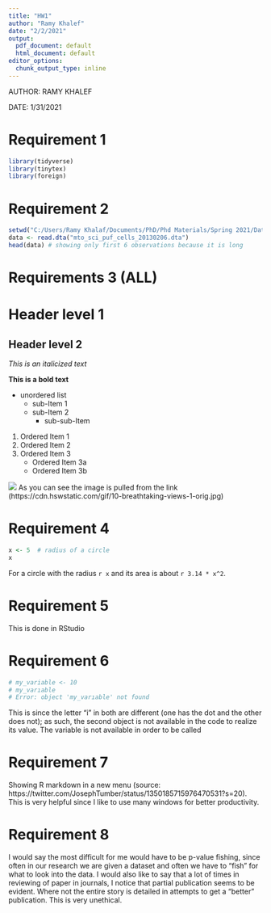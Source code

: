 ```yaml
---
title: "HW1"
author: "Ramy Khalef"
date: "2/2/2021"
output:
  pdf_document: default
  html_document: default
editor_options: 
  chunk_output_type: inline
---
```


AUTHOR: RAMY KHALEF

DATE: 1/31/2021

# Requirement 1

```r
library(tidyverse)
library(tinytex)
library(foreign)
```

# Requirement 2

```r
setwd("C:/Users/Ramy Khalaf/Documents/PhD/Phd Materials/Spring 2021/Data science/Assignment/1//hw1-ramykhalaf/Data")
data <- read.dta("mto_sci_puf_cells_20130206.dta")
head(data) # showing only first 6 observations because it is long
```

# Requirements 3 (ALL)

# Header level 1
## Header level 2

_This is an italicized text_

__This is a bold text__

* unordered list
    + sub-Item 1
    + sub-Item 2
      - sub-sub-Item 

1. Ordered Item 1
2. Ordered Item 2
3. Ordered Item 3
    + Ordered Item 3a
    + Ordered Item 3b
  
![](C:/Users/Ramy Khalaf/Documents/PhD/Phd Materials/Spring 2021/Data science/Assignment/1//hw1-ramykhalaf/Data/10-breathtaking-views-1-orig.jpg)
As you can see the image is pulled from the link (https://cdn.hswstatic.com/gif/10-breathtaking-views-1-orig.jpg)

# Requirement 4

```r
x <- 5  # radius of a circle
x
```

For a circle with the radius `r x` and its area is about `r 3.14 * x^2`.

# Requirement 5

This is done in RStudio

# Requirement 6
      
```r
# my_variable <- 10
# my_varıable
# Error: object 'my_varıable' not found
```

This is since the letter "i" in both are different (one has the dot and the other does not); as such, the second object is not available in the code to realize its value. The variable is not available in order to be called

# Requirement 7

Showing R markdown in a new menu (source: https://twitter.com/JosephTumber/status/1350185715976470531?s=20). This is very helpful since I like to use many windows for better productivity.

# Requirement 8

I would say the most difficult for me would have to be p-value fishing, since often in our research we are given a dataset and often we have to "fish" for what to look into the data. I would also like to say that a lot of times in reviewing of paper in journals, I notice that partial publication seems to be evident. Where not the entire story is detailed in attempts to get a "better" publication. This is very unethical.
